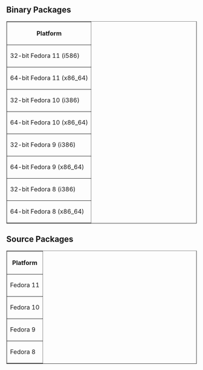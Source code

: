== Binary Packages ==

<table border=1>
<tr>
<th>Platform</th>
</tr>
<tr>
<td>32-bit Fedora 11 (i586)</td>
</tr>
<tr>
<td>64-bit Fedora 11 (x86_64)</td>
</tr>
<tr>
<td>32-bit Fedora 10 (i386)</td>
</tr>
<tr>
<td>64-bit Fedora 10 (x86_64)</td>
</tr>
<tr>
<td>32-bit Fedora 9 (i386)</td>
</tr>
<tr>
<td>64-bit Fedora 9 (x86_64)</td>
</tr>
<tr>
<td>32-bit Fedora 8 (i386)</td>
</tr>
<tr>
<td>64-bit Fedora 8 (x86_64)</td>
</tr>
</table>

== Source Packages ==

<table border=1>
<tr>
<th>Platform</th>
</tr>
<tr>
<td>Fedora 11</td>
</tr>
<tr>
<td>Fedora 10</td>
</tr>
<tr>
<td>Fedora 9</td>
</tr>
<tr>
<td>Fedora 8</td>
</tr>
</table>